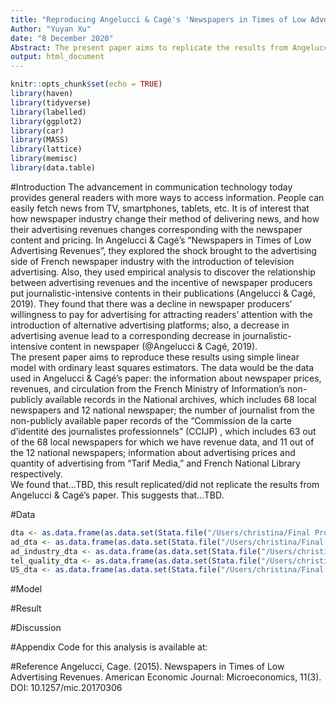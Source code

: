 ```yaml
---
title: "Reproducing Angelucci & Cagé's 'Newspapers in Times of Low Advertising Revenues'"
Author: "Yuyan Xu"
date: "8 December 2020"
Abstract: The present paper aims to replicate the results from Angelucci & Cagé’s paper, and provide more validity to the finding that alternate advertising platforms tend to decrease the newspaper producers'incentives to advertise, whcih leads to a decrease in journalistics-intensive content in the newspapers. <br> Keywords - advertising revenues; French newspaper; journalistic-intensive content; readers demand; pricing strategies
output: html_document
---
```


```r
knitr::opts_chunk$set(echo = TRUE)
library(haven)
library(tidyverse)
library(labelled)
library(ggplot2)
library(car)
library(MASS)
library(lattice)
library(memisc)
library(data.table)
```
#Introduction
  The advancement in communication technology today provides general readers with more ways to access information. People can easily fetch news from  TV, smartphones, tablets, etc. It is of interest that how newspaper industry change their method of delivering news, and how their advertising revenues changes corresponding with the newspaper content and pricing. In Angelucci & Cagé's “Newspapers in Times of Low Advertising Revenues”, they explored the shock brought to the advertising side of French newspaper industry with the introduction of television advertising. Also, they used empirical analysis to discover the relationship between advertising revenues and the incentive of newspaper producers put journalistic-intensive contents in their publications (Angelucci & Cagé, 2019). They found that there was a decline in newspaper producers’ willingness to pay for advertising for attracting readers’ attention with the introduction of alternative advertising platforms; also, a decrease in advertising avenue lead to a corresponding decrease in journalistic-intensive content in newspaper (@Angelucci & Cagé, 2019). 
  <br>
  The present paper aims to reproduce these results using simple linear model with ordinary least squares estimators. The data would be the data used in Angelucci & Cagé’s paper: the information about newspaper prices, revenues, and circulation from the French Ministry of Information’s non-publicly available records in the National archives, which includes 68 local newspapers and 12 national newspaper; the number of journalist from the non-publicly available paper records of the “Commission de la carte d’identité des journalistes professionnels” (CCIJP) , which includes 63 out of the 68 local newspapers for which we have revenue data, and 11 out of the 12 national newspapers; information about advertising prices and quantity of advertising from “Tarif Media,” and French National Library respectively.
  <br>
  We found that…TBD, this result replicated/did not replicate the results from Angelucci & Cagé’s paper. This suggests that…TBD.


#Data
```r
dta <- as.data.frame(as.data.set(Stata.file("/Users/christina/Final Project/data/Angelucci_Cage_AEJMicro_dataset.dta")))
ad_dta <- as.data.frame(as.data.set(Stata.file("/Users/christina/Final Project/data/Angelucci_Cage_AEJMicro_Descriptive_evidence_advertisement.dta")))
ad_industry_dta <- as.data.frame(as.data.set(Stata.file("/Users/christina/Final Project/data/Angelucci_Cage_AEJMicro_Descriptive_evidence_advertising_industry.dta")))
tel_quality_dta <- as.data.frame(as.data.set(Stata.file("/Users/christina/Final Project/data/Angelucci_Cage_AEJMicro_Descriptive_evidence_television_quality.dta")))
US_dta <- as.data.frame(as.data.set(Stata.file("/Users/christina/Final Project/data/Angelucci_Cage_AEJMicro_Descriptive_evidence_US.dta")))

```



#Model


#Result

#Discussion

#Appendix
Code for this analysis is available at:

#Reference
Angelucci, Cage. (2015). Newspapers in Times of Low Advertising Revenues. American Economic Journal: Microeconomics, 11(3). DOI: 10.1257/mic.20170306


